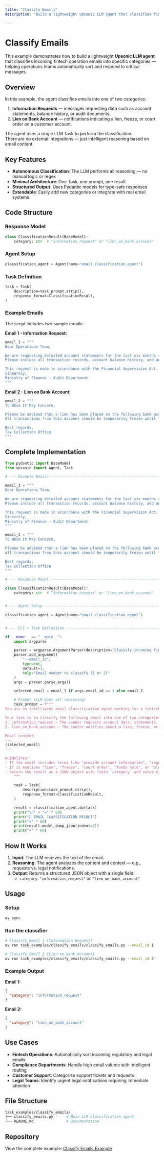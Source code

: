 ```yaml
---
title: "Classify Emails"
description: "Build a lightweight Upsonic LLM agent that classifies fintech operation emails into specific categories."

---
```


# Classify Emails

This example demonstrates how to build a lightweight **Upsonic LLM agent** that classifies incoming fintech operation emails into specific categories — helping operations teams automatically sort and respond to critical messages.

## Overview

In this example, the agent classifies emails into one of two categories:

1. **Information Requests** — messages requesting data such as account statements, balance history, or audit documents.
2. **Lien on Bank Account** — notifications indicating a lien, freeze, or court order on a customer account.

The agent uses a single LLM Task to perform the classification.  
There are no external integrations — just intelligent reasoning based on email content.

## Key Features

- **Autonomous Classification**: The LLM performs all reasoning — no manual logic or regex
- **Minimal Architecture**: One Task, one prompt, one result
- **Structured Output**: Uses Pydantic models for type-safe responses
- **Extendable**: Easily add new categories or integrate with real email systems

## Code Structure

### Response Model

```python
class ClassificationResult(BaseModel):
    category: str  # "information_request" or "lien_on_bank_account"
```

### Agent Setup

```python
classification_agent = Agent(name="email_classification_agent")
```

### Task Definition

```python
task = Task(
    description=task_prompt.strip(),
    response_format=ClassificationResult,
)
```

### Example Emails

The script includes two sample emails:

**Email 1 - Information Request:**
```python
email_1 = """
Dear Operations Team,

We are requesting detailed account statements for the last six months regarding the following customer.
Please include all transaction records, account balance history, and any associated documents.

This request is made in accordance with the Financial Supervision Act.
Sincerely,
Ministry of Finance - Audit Department
"""
```

**Email 2 - Lien on Bank Account:**
```python
email_2 = """
To Whom It May Concern,

Please be advised that a lien has been placed on the following bank account pursuant to the court order No. 2025/482.
All transactions from this account should be temporarily frozen until further notice.

Best regards,
Tax Collection Office
"""
```

## Complete Implementation

```python
from pydantic import BaseModel
from upsonic import Agent, Task

# --- Example Emails -----------------------------------------------------------

email_1 = """
Dear Operations Team,

We are requesting detailed account statements for the last six months regarding the following customer.
Please include all transaction records, account balance history, and any associated documents.

This request is made in accordance with the Financial Supervision Act.
Sincerely,
Ministry of Finance - Audit Department
"""

email_2 = """
To Whom It May Concern,

Please be advised that a lien has been placed on the following bank account pursuant to the court order No. 2025/482.
All transactions from this account should be temporarily frozen until further notice.

Best regards,
Tax Collection Office
"""

# --- Response Model -----------------------------------------------------------

class ClassificationResult(BaseModel):
    category: str  # "information_request" or "lien_on_bank_account"


# --- Agent Setup --------------------------------------------------------------

classification_agent = Agent(name="email_classification_agent")


# --- CLI + Task Definition ----------------------------------------------------

if __name__ == "__main__":
    import argparse

    parser = argparse.ArgumentParser(description="Classify incoming fintech operation emails.")
    parser.add_argument(
        "--email_id",
        type=int,
        default=1,
        help="Email number to classify (1 or 2)"
    )
    args = parser.parse_args()

    selected_email = email_1 if args.email_id == 1 else email_2

    # Prompt (LLM does all reasoning)
    task_prompt = f"""
You are an intelligent email classification agent working for a fintech company's operations department.

Your task is to classify the following email into one of two categories:
1. information_request — The sender requests account data, statements, or other informational documents.
2. lien_on_bank_account — The sender notifies about a lien, freeze, or legal restriction on a bank account.

Email content:
---
{selected_email}
---

Guidelines:
- If the email includes terms like "provide account information", "requesting data", "audit", "statements", "supervision" → classify as "information_request".
- If it mentions "lien", "freeze", "court order", "funds held", or "blocked account" → classify as "lien_on_bank_account".
- Return the result as a JSON object with field `category` and value either "information_request" or "lien_on_bank_account".
    """

    task = Task(
        description=task_prompt.strip(),
        response_format=ClassificationResult,
    )

    result = classification_agent.do(task)
    print("\n" + "=" * 60)
    print("📧 EMAIL CLASSIFICATION RESULT")
    print("=" * 60)
    print(result.model_dump_json(indent=2))
    print("=" * 60)
```

## How It Works

1. **Input**: The LLM receives the text of the email.
2. **Reasoning**: The agent analyzes the content and context — e.g., requests vs. legal notifications.
3. **Output**: Returns a structured JSON object with a single field:
   - `category`: `"information_request"` or `"lien_on_bank_account"`

## Usage

### Setup

```bash
uv sync
```

### Run the classifier

```bash
# Classify Email 1 (Information Request)
uv run task_examples/classify_emails/classify_emails.py --email_id 1

# Classify Email 2 (Lien on Bank Account)
uv run task_examples/classify_emails/classify_emails.py --email_id 2
```

### Example Output

**Email 1:**
```json
{
  "category": "information_request"
}
```

**Email 2:**
```json
{
  "category": "lien_on_bank_account"
}
```

## Use Cases

- **Fintech Operations**: Automatically sort incoming regulatory and legal emails
- **Compliance Departments**: Handle high email volume with intelligent routing
- **Customer Support**: Categorize support tickets and requests
- **Legal Teams**: Identify urgent legal notifications requiring immediate attention

## File Structure

```bash
task_examples/classify_emails/
├── classify_emails.py      # Main LLM classification agent
└── README.md               # Documentation
```

## Repository

View the complete example: [Classify Emails Example](https://github.com/Upsonic/Examples/tree/master/task_examples/classify_emails)
